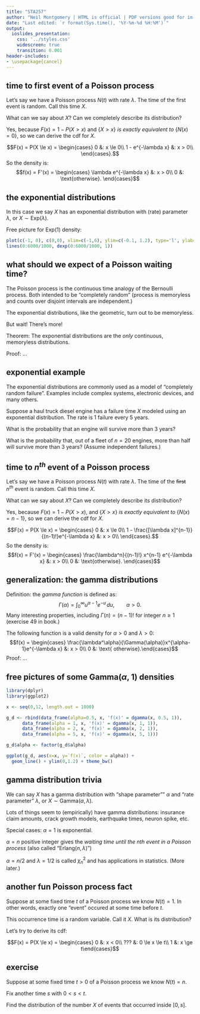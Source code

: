 ```yaml
---
title: "STA257"
author: "Neil Montgomery | HTML is official | PDF versions good for in-class use only"
date: "Last edited: `r format(Sys.time(), '%Y-%m-%d %H:%M')`"
output: 
  ioslides_presentation: 
    css: '../styles.css' 
    widescreen: true 
    transition: 0.001
header-includes:
- \usepackage{cancel}
---
```

\newcommand\given[1][]{\:#1\vert\:}
\newcommand\P[1]{P{\left(#1\right)}}


## time to first event of a Poisson process { .build }

Let's say we have a Poisson process $N(t)$ with rate $\lambda$. The time of the first event is random. Call this time $X$.

What can we say about $X$? Can we completely describe its distribution? 

Yes, because $F(x) = 1 - P(X > x)$ and $\{X > x\}$ *is exactly equivalent to* $\{N(x) = 0\}$, so we can derive the cdf for $X$. 

$$F(x) = P(X \le x) = \begin{cases}
0 &: x \le 0\\
1 - e^{-\lambda x} &: x > 0\\
\end{cases}.$$
So the density is:
$$f(x) = F'(x) = \begin{cases}
\lambda e^{-\lambda x} &: x > 0\\
0 &: \text{otherwise}.
\end{cases}$$

## the exponential distributions

In this case we say $X$ has an exponential distribution with (rate) parameter $\lambda$, or $X \sim\text{Exp}(\lambda)$.

Free picture for Exp$(1)$ density:

```r
plot(c(-1, 0), c(0,0), xlim=c(-1,6), ylim=c(-0.1, 1.2), type='l', ylab="f(x)", xlab="x")
lines(0:6000/1000, dexp(0:6000/1000, 1))
```

## what should we expect of a Poisson waiting time? { .build }

The Poisson process is the continuous time analogy of the Bernoulli process. Both intended to be "completely random" (process is memoryless and counts over disjoint intervals are independent.)

The exponential distributions, like the geometric, turn out to be memoryless.

But wait! There's more!

Theorem: The exponential distributions are the *only* continuous, memoryless distributions.

Proof: ...

## exponential example

The exponential distributions are commonly used as a model of "completely random failure". Examples include complex systems, electronic devices, and many others.

Suppose a haul truck diesel engine has a failure time $X$ modeled using an exponential distribution. The rate is 1 failure every 5 years.

What is the probability that an engine will survive more than 3 years?

What is the probability that, out of a fleet of $n=20$ engines, more than half will survive more than 3 years? (Assume independent failures.)

## time to $n^{th}$ event of a Poisson process

Let's say we have a Poisson process $N(t)$ with rate $\lambda$. The time of the ~~first~~ $n^{th}$ event is random. Call this time $X$.

What can we say about $X$? Can we completely describe its distribution? 

Yes, because $F(x) = 1 - P(X > x)$, and $\{X > x\}$ *is exactly equivalent to*  $\{N(x) = n-1\},$ so we can derive the cdf for $X$. 

$$F(x) = P(X \le x) = \begin{cases}
0 &: x \le 0\\
1 - \frac{[\lambda x]^{n-1}}{(n-1)!}e^{-\lambda x} &: x > 0\\
\end{cases}.$$
So the density is:
$$f(x) = F'(x) = \begin{cases}
\frac{\lambda^n}{(n-1)!} x^{n-1} e^{-\lambda x} &: x > 0\\
0 &: \text{otherwise}.
\end{cases}$$

## generalization: the gamma distributions

Definition: the *gamma function* is defined as:
$$\Gamma(\alpha) = \int_0^\infty u^{\alpha-1}e^{-u}\,du, \qquad \alpha > 0.$$
Many interesting properties, including $\Gamma(n) = (n-1)!$ for integer $n\ge 1$ (exercise 49 in book.)

The following function is a valid density for $\alpha > 0$ and $\lambda > 0$:
$$f(x) = \begin{cases}
\frac{\lambda^\alpha}{\Gamma(\alpha)}x^{\alpha-1}e^{-\lambda x}
&: x > 0\\
0 &: \text{ otherwise}.\end{cases}$$
Proof: ...

## free pictures of some Gamma($\alpha$, 1) densities

```r

library(dplyr)
library(ggplot2)

x <- seq(0,12, length.out = 1000)

g_d <- rbind(data_frame(alpha=0.5, x, 'f(x)' = dgamma(x, 0.5, 1)),
      data_frame(alpha = 1, x, 'f(x)' = dgamma(x, 1, 1)),
      data_frame(alpha = 2, x, 'f(x)' = dgamma(x, 2, 1)),
      data_frame(alpha = 5, x, 'f(x)' = dgamma(x, 5, 1)))

g_d$alpha <- factor(g_d$alpha)

ggplot(g_d, aes(x=x, y=`f(x)`, color = alpha)) + 
  geom_line() + ylim(0,1.2) + theme_bw()
```


## gamma distribution trivia

We can say $X$ has a gamma distribution with "shape parameter"" $\alpha$ and "rate parameter" $\lambda$, or $X\sim\text{Gamma}(\alpha,\lambda)$.

Lots of things seem to (empirically) have gamma distributions: insurance claim amounts, crack growth models, earthquake times, neuron spike, etc.

Special cases: $\alpha = 1$ is exponential.

$\alpha = n$ positive integer gives the *waiting time until the $n$th event in a Poisson process* (also called "Erlang$(n,\lambda)$")

$\alpha = n/2$ and $\lambda = 1/2$ is called $\chi^2_n$ and has applications in statistics. (More later.)

## another fun Poisson process fact { .build }

Suppose at some fixed time $t$ of a Poisson process we know $N(t)=1$. In other words, exactly one "event" occured at some time before $t$. 

This occurrence time is a random variable. Call it $X$. What is its distribution?

Let's try to derive its cdf:

$$F(x) = P(X \le x) = \begin{cases}
0 &: x < 0\\
??? &: 0 \le x \le t\\
1 &: x \ge t\end{cases}$$

## exercise

Suppose at some fixed time $t>0$ of a Poisson process we know $N(t)=n$. 

Fix another time $s$ with $0 < s < t$. 

Find the distribution of the number $X$ of events that occurred inside $[0,s]$.
